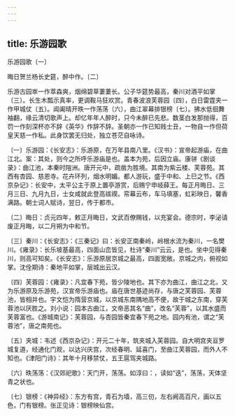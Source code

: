 ```yaml
---
---
---
```

title: 乐游园歌
---



乐游园歌〔一〕

晦日贺兰杨长史筵，醉中作。〔二〕


乐游古园崒一作萃森爽，烟绵碧草萋萋长。公子华筵势最高，秦川对酒平如掌〔三〕。长生木瓢示真率，更调鞍马狂欢赏。青春波浪芙蓉园〔四〕，白日雷霆夹一作甲城仗〔五〕。阊阖晴开昳一作荡荡〔六〕，曲江翠幕排银榜〔七〕。拂水低徊舞袖翻，缘云清切歌声上。却忆年年人醉时，只今未醉已先悲。数茎白发那抛得，百罚一作刻深杯亦不辞《英华》作辞不辞。圣朝亦一作已知贱士丑，一物自一作但荷皇天慈一作私。此身饮罢无归处，独立苍茫自咏诗。

〔一〕乐游园：《长安志》：乐游原，在万年县南八里。《汉书》：宣帝起游庙，在曲江北。案：其处，则今之所呼乐游庙是也。盖本为苑，后因立庙。康骈《剧谈录》：曲江池，本秦时隑洲。唐开元中，疏凿为胜境。其南为紫云楼、芙蓉苑。其西有杏园、慈恩寺。花卉环列，烟水明媚。都人游玩，盛于中和、上巳之节。《西京杂记》：长安中，太平公主于原上置亭游赏，后赐宁申岐薛王。每正月晦日、三月三日、九月九日，士女咸就此登高祓禊。帟幕云布，车马填塞，虹彩映日，馨香满路。朝士词人赋诗，翌日，传于都市。

〔二〕晦日：贞元四年，敕正月晦日，文武百僚赐钱，以充宴会。德宗时，李泌请废正月晦，以二月朔为中和节。

〔三〕秦川：《长安志》：《三秦记》曰：长安正南秦岭，岭根水流为秦川，一名樊川。《雍录》：长乐坡基最高，四面山峦皆见，杜诗“秦川”云云，是也。坐中见得秦川，则高可知矣。《长安志》：乐游原居京城之最高，四面宽敞。京城之内，俯视如掌。沈佺期诗：秦地平如掌，层城出云汉。

〔四〕芙蓉园：《雍录》：凡宜春下苑，皆少陵地也。其下亦为曲江，曲江之北，又为乐游原及乐游苑，汉宣帝乐游庙也。庙在唐世基迹尚存，与唐之芙蓉园、芙蓉池，皆相并也。宇文恺为隋营京城，以京城东南隅地高不便，故于城之东南，穿芙蓉池以厌胜之。刘小说：园本古曲江，文帝恶其名“曲”，改名“芙蓉”，以其水盛而芙蓉富也。《游城南记》：芙蓉园，与杏园皆秦宜春下苑之地。园内有池，谓之“芙蓉池”，唐之南苑也。

〔五〕夹城：韦述《西京杂记》：开元二十年，筑夹城入芙蓉园。自大明宫夹亘罗城复道，经通化门观，以达兴庆宫，次经春明、延喜门，至曲江芙蓉园，而外人不知也。《津阳门诗》：其年十月移禁仗，五王扈驾夹城路。

〔六〕昳荡荡：《汉郊祀歌》：天门开，荡荡。如淳曰：，读如“迭”，荡荡，天体坚青之状也。

〔七〕银榜：《神异经》：东方有宫，青石为墙，高三仞，左右阙高百尺，画以五色，门有银榜。张正见诗：银榜映仙宫。